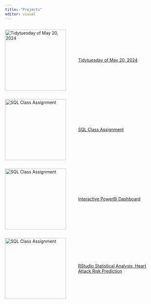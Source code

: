 ```yaml
---
title: "Projects"
editor: visual
---
```


::: {raw}
::: {style="display: flex; align-items: center;"}
<img src="./assets/img/tidytuesday1.png" alt="Tidytuesday of May 20, 2024" width="200px" style="margin-right: 40px;"/>

<div>

[Tidytuesday of May 20, 2024](TidyTuesday1.html)

</div>
:::
:::
::: {raw}
::: {style="display: flex; align-items: center;"}
<img src="./assets/img/SQL.jpg" alt="SQL Class Assignment" width="200px" style="margin-right: 40px;"/>

<div>

[SQL Class Assignment](Assignment_Saba.html)

</div>
:::
:::
::: {raw}
::: {style="display: flex; align-items: center;"}
<img src="./assets/img/powerbi.png" alt="SQL Class Assignment" width="200px" style="margin-right: 40px;"/>

<div>

[Interactive PowerBI Dashboard](https://app.powerbi.com/groups/me/reports/7bb15d32-06eb-4fdb-8c27-4dd646caa98b?ctid=dde3bb7d-7d5a-4c0b-8d6b-71fc793061c8&pbi_source=linkShare)

</div>
:::
:::
::: {raw}
::: {style="display: flex; align-items: center;"}
<img src="./assets/img/rstudio.png" alt="SQL Class Assignment" width="200px" style="margin-right: 40px;"/>

<div>

[RStudio Statistical Analysis, Heart Attack Risk Prediction](Heart_Attack_Risk.html)

</div>
:::
:::